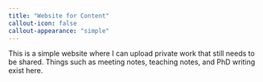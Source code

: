 ```yaml
---
title: "Website for Content"
callout-icon: false
callout-appearance: "simple"
---
```


This is a simple website where I can upload private work that still needs to be shared. Things such as meeting notes, teaching notes, and PhD writing exist here.
